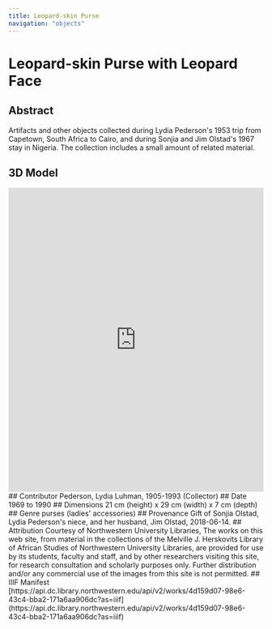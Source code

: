 ```yaml
---
title: Leopard-skin Purse
navigation: "objects"
---
```

# Leopard-skin Purse with Leopard Face
## Abstract
Artifacts and other objects collected during Lydia Pederson's 1953 trip from Capetown, South Africa to Cairo, and during Sonjia and Jim Olstad's 1967 stay in Nigeria. The collection includes a small amount of related material.
<Viewer iiifContent="https://api.dc.library.northwestern.edu/api/v2/works/4d159d07-98e6-43c4-bba2-171a6aa906dc?as=iiif" />
## 3D Model
<iframe title="Leopard-face purse | Pederson [DRAFT]" frameborder="0" allowfullscreen mozallowfullscreen="true" webkitallowfullscreen="true" allow="autoplay; fullscreen; xr-spatial-tracking" xr-spatial-tracking execution-while-out-of-viewport execution-while-not-rendered web-share src="https://sketchfab.com/models/6b54d8e7809945b39ea54686ae86a537/embed" width ="100%" height="600"> </iframe> 
## Contributor
Pederson, Lydia Luhman, 1905-1993 (Collector)
## Date
1969 to 1990
## Dimensions
21 cm (height) x 29 cm (width) x 7 cm (depth)
## Genre
purses (ladies' accessories)
## Provenance
Gift of Sonjia Olstad, Lydia Pederson's niece, and her husband, Jim Olstad, 2018-06-14.
## Attribution
Courtesy of Northwestern University Libraries, The works on this web site, from material in the collections of the Melville J. Herskovits Library of African Studies of Northwestern University Libraries, are provided for use by its students, faculty and staff, and by other researchers visiting this site, for research consultation and scholarly purposes only. Further distribution and/or any commercial use of the images from this site is not permitted.
## IIIF Manifest
[https://api.dc.library.northwestern.edu/api/v2/works/4d159d07-98e6-43c4-bba2-171a6aa906dc?as=iiif](https://api.dc.library.northwestern.edu/api/v2/works/4d159d07-98e6-43c4-bba2-171a6aa906dc?as=iiif)
